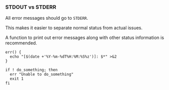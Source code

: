 
### STDOUT vs STDERR

All error messages should go to `STDERR`.

This makes it easier to separate normal status from actual issues.

A function to print out error messages along with other status
information is recommended.

```shell
err() {
  echo "[$(date +'%Y-%m-%dT%H:%M:%S%z')]: $*" >&2
}

if ! do_something; then
  err "Unable to do_something"
  exit 1
fi
```